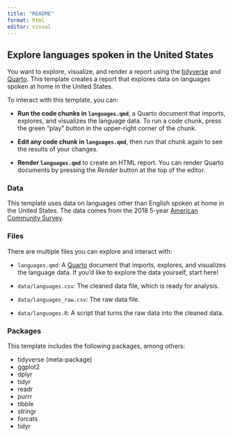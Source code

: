 ```yaml
---
title: "README"
format: html
editor: visual
---
```


## Explore languages spoken in the United States

You want to explore, visualize, and render a report using the [tidyverse](https://www.tidyverse.org/) and [Quarto](https://quarto.org/). This template creates a report that explores data on languages spoken at home in the United States.

To interact with this template, you can:

-   **Run the code chunks in `languages.qmd`**, a Quarto document that imports, explores, and visualizes the language data. To run a code chunk, press the green "play" button in the upper-right corner of the chunk.

-   **Edit any code chunk in `languages.qmd`**, then run that chunk again to see the results of your changes.

-   **Render `languages.qmd`** to create an HTML report. You can render Quarto documents by pressing the *Render* button at the top of the editor.

### Data

This template uses data on languages other than English spoken at home in the United States. The data comes from the 2018 5-year [American Community Survey](https://www.census.gov/programs-surveys/acs).

### Files

There are multiple files you can explore and interact with:

-   `languages.qmd`: A [Quarto](https://quarto.org/) document that imports, explores, and visualizes the language data. If you'd like to explore the data yourself, start here!

-   `data/languages.csv`: The cleaned data file, which is ready for analysis.

-   `data/languages_raw.csv`: The raw data file.

-   `data/languages.R`: A script that turns the raw data into the cleaned data.

### Packages

This template includes the following packages, among others:

-   tidyverse (meta-package)
-   ggplot2
-   dplyr
-   tidyr
-   readr
-   purrr
-   tibble
-   stringr
-   forcats
-   tidyr
